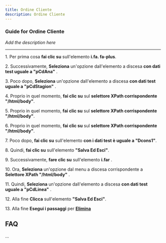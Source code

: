 ```yaml
---
title: Ordine Cliente
description: Ordine Cliente
---
```


### Guide for Ordine Cliente

*Add the description here*

___

1\. Per prima cosa **fai clic su** sull'elemento **i.fa. fa-plus**.  
  
2\. Successivamente, **Seleziona** un'opzione dall'elemento a discesa **con dati test uguale a "pCdAna"** .  
  
3\. Poco dopo, **Seleziona** un'opzione dall'elemento a discesa **con dati test uguale a "pCdStagion"** .  
  
4\. Proprio in quel momento, **fai clic su** sul **selettore XPath corrispondente "/html/body"**.  
  
5\. Proprio in quel momento, **fai clic su** sul **selettore XPath corrispondente "/html/body"**.  
  
6\. Proprio in quel momento, **fai clic su** sul **selettore XPath corrispondente "/html/body"**.  
  
7\. Poco dopo, **fai clic su** sull'elemento **con i dati test è uguale a "Dcons1"**.  
  
8\. Quindi, **fai clic su** sull'elemento **"Salva Ed Esci"**.  
  
9\. Successivamente, **fare clic su** sull'elemento **i.far** .  
  
10\. Ora, **Seleziona** un'opzione dal menu a discesa corrispondente a **Selettore XPath "/html/body"** .  
  
11\. Quindi, **Seleziona** un'opzione dall'elemento a discesa **con dati test uguale a "pCdLinea"** .  
  
12\. Alla fine **Clicca** sull'elemento **"Salva Ed Esci"**.  
  
13\. Alla fine **Esegui i passaggi** per **[Elimina](../docs/Z_Operazioni%20base/Elimina)**

FAQ
---

...